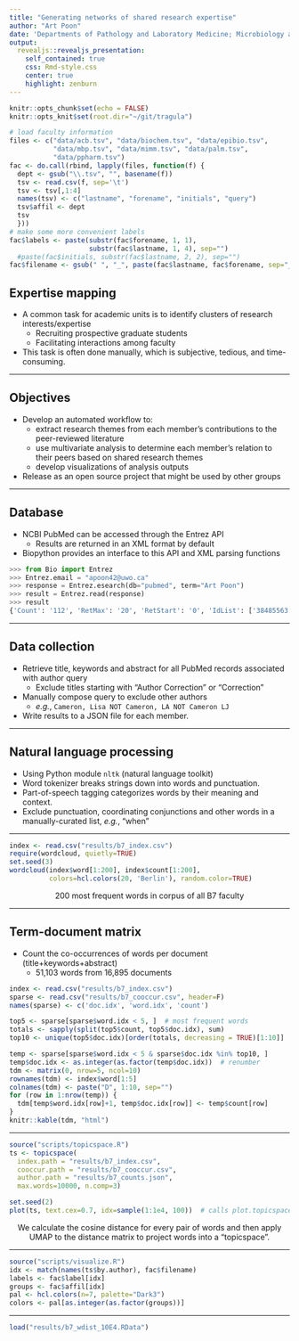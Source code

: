 ```yaml
---
title: "Generating networks of shared research expertise"
author: "Art Poon"
date: 'Departments of Pathology and Laboratory Medicine; Microbiology and Immunology; Computer Science'
output: 
  revealjs::revealjs_presentation:
    self_contained: true
    css: Rmd-style.css
    center: true
    highlight: zenburn
---
```


```r
knitr::opts_chunk$set(echo = FALSE)
knitr::opts_knit$set(root.dir="~/git/tragula")
```

```r
# load faculty information
files <- c("data/acb.tsv", "data/biochem.tsv", "data/epibio.tsv", 
           "data/mbp.tsv", "data/mimm.tsv", "data/palm.tsv", 
           "data/ppharm.tsv")
fac <- do.call(rbind, lapply(files, function(f) {
  dept <- gsub("\\.tsv", "", basename(f))
  tsv <- read.csv(f, sep='\t')
  tsv <- tsv[,1:4]
  names(tsv) <- c("lastname", "forename", "initials", "query")
  tsv$affil <- dept
  tsv
  }))
# make some more convenient labels
fac$labels <- paste(substr(fac$forename, 1, 1),
                    substr(fac$lastname, 1, 4), sep="")
  #paste(fac$initials, substr(fac$lastname, 2, 2), sep="")
fac$filename <- gsub(" ", "_", paste(fac$lastname, fac$forename, sep="_"))
```

## Expertise mapping

* A common task for academic units is to identify clusters of research interests/expertise
  * Recruiting prospective graduate students
  * Facilitating interactions among faculty
* This task is often done manually, which is subjective, tedious, and time-consuming.

---

## Objectives

* Develop an automated workflow to:
  * extract research themes from each member's contributions to the peer-reviewed literature
  * use multivariate analysis to determine each member's relation to their  peers based on shared research themes
  * develop visualizations of analysis outputs
* Release as an open source project that might be used by other groups

---

## Database

* NCBI PubMed can be accessed through the Entrez API
  * Results are returned in an XML format by default
* Biopython provides an interface to this API and XML parsing functions

```python
>>> from Bio import Entrez
>>> Entrez.email = "apoon42@uwo.ca"
>>> response = Entrez.esearch(db="pubmed", term="Art Poon")
>>> result = Entrez.read(response)
>>> result
{'Count': '112', 'RetMax': '20', 'RetStart': '0', 'IdList': ['38485563', '38355869', '37547379', '37463439', '37292785', '37187604', '37101658', '36846827', '36809686', '36632480', '36449514', '36395093', '36178092', '35916373', '37552744', '35500121', '35202429', '34941890', '37124703', '34578305'], 'TranslationSet': [{'From': 'Art Poon', 'To': 'Poon, Art[Full Author Name]'}], 'QueryTranslation': 'poon, art[Author]'}
```

---

## Data collection

* Retrieve title, keywords and abstract for all PubMed records associated with author query
  * Exclude titles starting with "Author Correction" or "Correction"
* Manually compose query to exclude other authors
  * *e.g.*, `Cameron, Lisa NOT Cameron, LA NOT Cameron LJ`
* Write results to a JSON file for each member.

---

## Natural language processing

* Using Python module `nltk` (natural language toolkit)
* Word tokenizer breaks strings down into words and punctuation.
* Part-of-speech tagging categorizes words by their meaning and context.
* Exclude punctuation, coordinating conjunctions and other words in a manually-curated list, *e.g.*, "when"

---

```r
index <- read.csv("results/b7_index.csv")
require(wordcloud, quietly=TRUE)
set.seed(3)
wordcloud(index$word[1:200], index$count[1:200], 
          colors=hcl.colors(20, 'Berlin'), random.color=TRUE)
```
<center>
200 most frequent words in corpus of all B7 faculty
</center>


---

## Term-document matrix

* Count the co-occurrences of words per document (title+keywords+abstract)
  * 51,103 words from 16,895 documents

```r
index <- read.csv("results/b7_index.csv")
sparse <- read.csv("results/b7_cooccur.csv", header=F)
names(sparse) <- c('doc.idx', 'word.idx', 'count')

top5 <- sparse[sparse$word.idx < 5, ]  # most frequent words
totals <- sapply(split(top5$count, top5$doc.idx), sum)
top10 <- unique(top5$doc.idx)[order(totals, decreasing = TRUE)[1:10]]

temp <- sparse[sparse$word.idx < 5 & sparse$doc.idx %in% top10, ]
temp$doc.idx <- as.integer(as.factor(temp$doc.idx))  # renumber
tdm <- matrix(0, nrow=5, ncol=10)
rownames(tdm) <- index$word[1:5]
colnames(tdm) <- paste("D", 1:10, sep="")
for (row in 1:nrow(temp)) {
  tdm[temp$word.idx[row]+1, temp$doc.idx[row]] <- temp$count[row]
}
knitr::kable(tdm, "html")
```

---

```r
source("scripts/topicspace.R")
ts <- topicspace(
  index.path = "results/b7_index.csv",
  cooccur.path = "results/b7_cooccur.csv",
  author.path = "results/b7_counts.json",
  max.words=10000, n.comp=3)
```

```r
set.seed(2)
plot(ts, text.cex=0.7, idx=sample(1:1e4, 100))  # calls plot.topicspace()
```
<center>
We calculate the cosine distance for every pair of words and then apply UMAP to the distance matrix to project words into a "topicspace".
</center>

---

```r
source("scripts/visualize.R")
idx <- match(names(ts$by.author), fac$filename)
labels <- fac$label[idx]
groups <- fac$affil[idx]
pal <- hcl.colors(n=7, palette="Dark3")
colors <- pal[as.integer(as.factor(groups))]
```

---

```r
load("results/b7_wdist_10E4.RData")
```